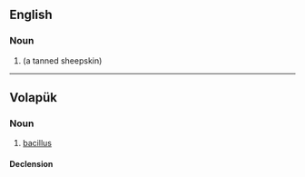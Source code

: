 ==English==

===Noun===
{{en-noun}}

# {{alternative form of|en|basil|nodot=yes}} (a tanned sheepskin)

----

==Volapük==

===Noun===
{{vo-noun}}

# [[bacillus]]

====Declension====
{{vo-decl-noun}}